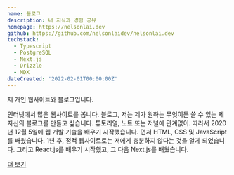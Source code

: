```yaml
---
name: 블로그
description: 내 지식과 경험 공유
homepage: https://nelsonlai.dev
github: https://github.com/nelsonlaidev/nelsonlai.dev
techstack:
  - Typescript
  - PostgreSQL
  - Next.js
  - Drizzle
  - MDX
dateCreated: '2022-02-01T00:00:00Z'
---
```


제 개인 웹사이트와 블로그입니다.

인터넷에서 많은 웹사이트를 봅니다. 블로그, 저는 제가 원하는 무엇이든 쓸 수 있는 제 자신의 블로그를 만들고 싶습니다. 튜토리얼, 노트 또는 저널에 관계없이. 따라서 2020년 12월 5일에 웹 개발 기술을 배우기 시작했습니다. 먼저 HTML, CSS 및 JavaScript를 배웠습니다. 1년 후, 정적 웹사이트로는 저에게 충분하지 않다는 것을 알게 되었습니다. 그리고 React.js를 배우기 시작했고, 그 다음 Next.js를 배웠습니다.

[더 보기](/about)